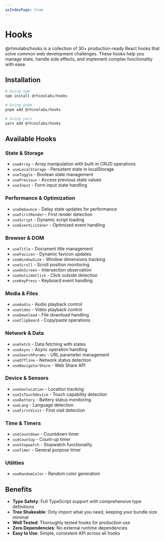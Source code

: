 ```yaml
---
asIndexPage: true
---
```


# Hooks

@rhinolabs/hooks is a collection of 30+ production-ready React hooks that solve common web development challenges. These hooks help you manage state, handle side effects, and implement complex functionality with ease.

## Installation

```bash
# Using npm
npm install @rhinolabs/hooks

# Using pnpm
pnpm add @rhinolabs/hooks

# Using yarn
yarn add @rhinolabs/hooks
```

## Available Hooks

### State & Storage
- `useArray` - Array manipulation with built-in CRUD operations
- `useLocalStorage` - Persistent state in localStorage
- `useToggle` - Boolean state management
- `usePrevious` - Access previous state values
- `useInput` - Form input state handling

### Performance & Optimization
- `useDebounce` - Delay state updates for performance
- `useFirstRender` - First render detection
- `useScript` - Dynamic script loading
- `useEventListener` - Optimized event handling

### Browser & DOM
- `useTitle` - Document title management
- `useFavicon` - Dynamic favicon updates
- `useWindowSize` - Window dimensions tracking
- `useScroll` - Scroll position monitoring
- `useOnScreen` - Intersection observation
- `useOutsideClick` - Click outside detection
- `useKeyPress` - Keyboard event handling

### Media & Files
- `useAudio` - Audio playback control
- `useVideo` - Video playback control
- `useDownload` - File download handling
- `useClipboard` - Copy/paste operations

### Network & Data
- `useFetch` - Data fetching with states
- `useAsync` - Async operation handling
- `useSearchParams` - URL parameter management
- `useOffline` - Network status detection
- `useNavigatorShare` - Web Share API

### Device & Sensors
- `useGeolocation` - Location tracking
- `useIsTouchDevice` - Touch capability detection
- `useBattery` - Battery status monitoring
- `useLang` - Language detection
- `useFirstVisit` - First visit detection

### Time & Timers
- `useCountdown` - Countdown timer
- `useCountup` - Count-up timer
- `useStopwatch` - Stopwatch functionality
- `useTimer` - General purpose timer

### Utilities
- `useRandomColor` - Random color generation

## Benefits

- **Type Safety**: Full TypeScript support with comprehensive type definitions
- **Tree Shakeable**: Only import what you need, keeping your bundle size minimal
- **Well Tested**: Thoroughly tested hooks for production use
- **Zero Dependencies**: No external runtime dependencies
- **Easy to Use**: Simple, consistent API across all hooks
